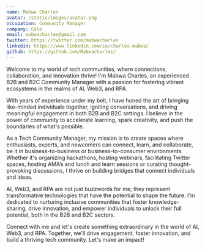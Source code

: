 ```yaml
---
name: Mabwa Charles 
avatar: /static/images/avatar.png
occupation: Community Manager 
company: Celo
email: mabwacharles@gmail.com
twitter: https://twitter.com/mabwacharles
linkedin: https://www.linkedin.com/in/charles-mabwa/
github: https://github.com/Mabwacharles/
---
```


Welcome to my world of tech communities, where connections, collaboration, and innovation thrive! I'm Mabwa Charles, an experienced B2B and B2C Community Manager with a passion for fostering vibrant ecosystems in the realms of AI, Web3, and RPA.

With years of experience under my belt, I have honed the art of bringing like-minded individuals together, igniting conversations, and driving meaningful engagement in both B2B and B2C settings. I believe in the power of community to accelerate learning, spark creativity, and push the boundaries of what's possible.

As a Tech Community Manager, my mission is to create spaces where enthusiasts, experts, and newcomers can connect, learn, and collaborate, be it in business-to-business or business-to-consumer environments. Whether it's organizing hackathons, hosting webinars, facilitating Twitter spaces, hosting AMA’s and lunch and learn sessions or curating thought-provoking discussions, I thrive on building bridges that connect individuals and ideas.

AI, Web3, and RPA are not just buzzwords for me; they represent transformative technologies that have the potential to shape the future. I'm dedicated to nurturing inclusive communities that foster knowledge-sharing, drive innovation, and empower individuals to unlock their full potential, both in the B2B and B2C sectors.

Connect with me and let's create something extraordinary in the world of AI, Web3, and RPA. Together, we'll drive engagement, foster innovation, and build a thriving tech community. Let's make an impact!
